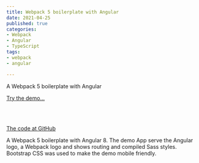 ```yaml
---
title: Webpack 5 boilerplate with Angular
date: 2021-04-25
published: true
categories:
- Webpack
- Angular
- TypeScript
tags:
- webpack
- angular

---
```

A Webpack 5 boilerplate with Angular

<a href="https://webpack5angular.persteenolsen.com/" target="_blank">Try the demo...</a>

<br /><br />

<a href="https://github.com/persteenolsen/webpack-5-angular-boilerplate" target="_blank">The code at GitHub</a>

A Webpack 5 boilerplate with Angular 8. The demo App serve the Angular logo, a Webpack logo and shows routing and compiled Sass styles. Bootstrap CSS was used to make the demo mobile friendly.